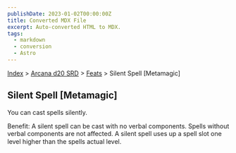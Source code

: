 ```yaml
---
publishDate: 2023-01-02T00:00:00Z
title: Converted MDX File
excerpt: Auto-converted HTML to MDX.
tags:
  - markdown
  - conversion
  - Astro
---
```


[Index](-index) > [Arcana d20 SRD](arcana-d20-srd-index) > [Feats](arcana-d20-srd-feats-index) > Silent Spell [Metamagic]

## Silent Spell [Metamagic]

You can cast spells silently.

Benefit: A silent spell can be cast with no verbal components. Spells without verbal components are not affected. A silent spell uses up a spell slot one level higher than the spells actual level.
